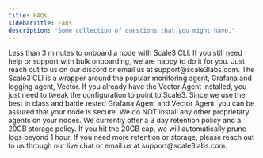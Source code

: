 ```yaml
---
title: FAQs
sidebarTitle: FAQs
description: "Some collection of questions that you might have."
---
```


<AccordionGroup>

<Accordion title="How long does it take to setup Logging?">
	Less than 3 minutes to onboard a node with Scale3 CLI. If you still need help or support with bulk onboarding, we are happy to do it for you. Just reach out to us on our discord or email us at support@scale3labs.com.
</Accordion>

<Accordion title="How does Scale3 plug into my Validator's logs?">
	The Scale3 CLI is a wrapper around the popular monitoring agent, Grafana and logging agent, Vector. If you already have the Vector Agent installed, you just need to tweak the configuration to point to Scale3.
</Accordion>

<Accordion title="How secure is the Scale3 CLI?">
	Since we use the best in class and battle tested Grafana Agent and Vector Agent, you can be assured that your node is secure. We do NOT install any other proprietary agents on your nodes.
</Accordion>

<Accordion title="What is the retention and storage policy for logging?">
	We currently offer a 3 day retention policy and a 20GB storage policy. If you hit the 20GB cap, we will automatically prune logs beyond 1 hour. If you need more retention or storage, please reach out to us through our live chat or email us at support@scale3labs.com.
</Accordion>


</AccordionGroup>